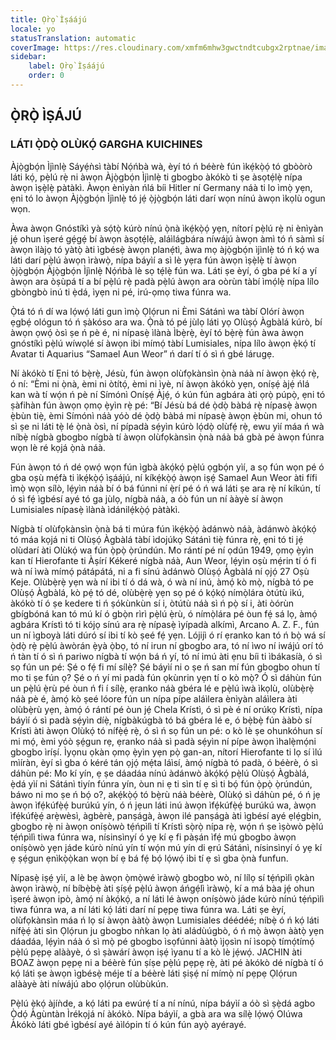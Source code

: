 ```yaml
---
title: Ọ̀rọ̀ Ìṣáájú
locale: yo
statusTranslation: automatic
coverImage: https://res.cloudinary.com/xmfm6mhw3gwctndtcubgx2rptnae/image/upload/v1741354450/small_cover_tratado_esoterico_de_astrologia_hermetica_6210a35442.webp
sidebar:
    label: Ọ̀rọ̀ Ìṣáájú
    order: 0
---
```

## Ọ̀RỌ̀ ÌṢÁJÚ

### LÁTI Ọ̀DỌ̀ OLÙKỌ́ GARGHA KUICHINES

Àjọ̀gbọ́n Ìjìnlẹ̀ Sáyẹ́ǹsì tàbí Nọ́ńbà wà, èyí tó ń béèrè fún ìkẹ́kọ̀ọ́ tó gbòòrò láti kọ́, pẹ̀lú rẹ̀ ni àwọn Àjọ̀gbọ́n Ìjìnlẹ̀ ti gbogbo àkókò ti ṣe àsọtẹ́lẹ̀ nípa àwọn ìṣẹ̀lẹ̀ pàtàkì. Àwọn ènìyàn ńlá bíi Hitler ní Germany náà ti lo ìmọ̀ yẹn, ẹni tó lo àwọn Àjọ̀gbọ́n Ìjìnlẹ̀ tó jẹ́ ọ̀jọ̀gbọ́n láti darí wọn nínú àwọn ìkọlù ogun wọn.

Àwa àwọn Gnóstíkì yà sọ́tọ̀ kúrò nínú ọ̀nà ìkẹ́kọ̀ọ́ yẹn, nítorí pẹ̀lú rẹ̀ ni ènìyàn jẹ́ ohun ìṣeré gẹ́gẹ́ bí àwọn àsọtẹ́lẹ̀, aláìlágbára níwájú àwọn àmì tó ń sàmì sí àwọn ìlàjọ tó yàtọ̀ àti ìgbésẹ̀ àwọn planẹ́tì, àwa mọ àjọ̀gbọ́n ìjìnlẹ̀ tó ń kọ́ wa láti darí pẹ̀lú àwọn ìràwọ̀, nípa báyìí a sì lè yẹra fún àwọn ìṣẹ̀lẹ̀ tí àwọn ọ̀jọ̀gbọ́n Àjọ̀gbọ́n Ìjìnlẹ̀ Nọ́ńbà lè sọ tẹ́lẹ̀ fún wa. Láti ṣe èyí, ó gba pé kí a yí àwọn ara òṣùpá tí a bí pẹ̀lú rẹ̀ padà pẹ̀lú àwọn ara oòrùn tàbí ìmọ́lẹ̀ nípa lílo gbòngbò inú ti ẹ̀dá, ìyẹn ni pé, irú-ọmọ tiwa fúnra wa.

Ọ̀tá tó ń dí wa lọ́wọ́ láti gun ìmọ̀ Ọlọ́run ni Èmi Sátánì wa tàbí Olórí àwọn ẹgbẹ́ ológun tó ń ṣàkóso ara wa. Ọ̀nà tó pé jùlọ láti yọ Olùṣọ́ Àgbàlá kúrò, bí àwọn ọwọ́ òsì ṣe ń pè é, ni nípasẹ̀ ìlànà Ìbẹ̀rẹ̀, èyí tó bẹ̀rẹ̀ fún àwa àwọn gnóstíkì pẹ̀lú wíwọlé sí àwọn ibi mímọ́ tàbí Lumisiales, nípa lílo àwọn ẹ̀kọ́ tí Avatar ti Aquarius “Samael Aun Weor” ń darí tí ó sì ń gbé lárugẹ.

Ní àkókò tí Ẹni tó bẹ̀rẹ̀, Jésù, fún àwọn olùfọkànsìn ọ̀nà náà ní àwọn ẹ̀kọ́ rẹ̀, ó ní: “Èmi ni ọ̀nà, èmi ni òtítọ́, èmi ni ìyè, ní àwọn àkókò yẹn, oníṣẹ́ àjẹ́ ńlá kan wà tí wọ́n ń pè ní Símónì Oníṣẹ́ Àjẹ́, ó kún fún agbára àti ọrọ̀ púpọ̀, ẹni tó ṣàfihàn fún àwọn ọmọ ẹ̀yìn rẹ̀ pé: “Bí Jésù bá dé ọ̀dọ̀ bàbá rẹ̀ nípasẹ̀ àwọn ẹ̀bùn tiẹ̀, èmi Símónì náà yóò dé ọ̀dọ̀ bàbá mi nípasẹ̀ àwọn ẹ̀bùn mi, ohun tó sì ṣe ni láti tẹ̀ lé ọ̀nà òsì, ní pípadà sẹ́yìn kúrò lọ́dọ̀ olùfẹ́ rẹ̀, ewu yìí máa ń wà níbẹ̀ nígbà gbogbo nígbà tí àwọn olùfọkànsìn ọ̀nà náà bá gbà pé àwọn fúnra wọn lè ré kọjá ọ̀nà náà.

Fún àwọn tó ń dé ọwọ́ wọn fún ìgbà àkọ́kọ́ pẹ̀lú ọgbọ́n yìí, a sọ fún wọn pé ó gba oṣù mẹ́fà ti ìkẹ́kọ̀ọ́ ìṣáájú, ní kíkẹ́kọ̀ọ́ àwọn iṣẹ́ Samael Aun Weor àti fífi ìmọ̀ wọn sílò, lẹ́yìn náà bí ó bá fúnni ní ẹ̀rí pé ó ń wá láti ṣe ara rẹ̀ ní kíkún, tí ó sì fẹ́ ìgbésí ayé tó ga jùlọ, nígbà náà, a óò fún un ní ààyè sí àwọn Lumisiales nípasẹ̀ ìlànà ìdánilẹ́kọ̀ọ́ pàtàkì.

Nígbà tí olùfọkànsìn ọ̀nà bá ti múra fún ìkẹ́kọ̀ọ́ àdánwò náà, àdánwò àkọ́kọ́ tó máa kọjá ni ti Olùṣọ́ Àgbàlá tàbí ìdojúkọ Sátánì tiẹ̀ fúnra rẹ̀, ẹni tó ti jẹ́ olùdarí àti Olùkọ́ wa fún ọ̀pọ̀ ọ̀rúndún. Mo rántí pé ní ọdún 1949, ọmọ ẹ̀yìn kan tí Hierofante ti Àṣírí Kékeré nígbà náà, Aun Weor, lẹ́yìn oṣù mẹ́rin tí ó fi wà ní ìwà mímọ́ pátápátá, ni a fi sínú àdánwò Olùṣọ́ Àgbàlá ní ọjọ́ 27 Oṣù Keje. Olùbẹ̀rẹ̀ yẹn wà ní ibi tí ó dá wà, ó wà ní inú, àmọ́ kò mọ̀, nígbà tó pe Olùṣọ́ Àgbàlá, kò pẹ́ tó dé, olùbẹ̀rẹ̀ yẹn sọ pé ó kọ́kọ́ nímọ̀lára òtútù ikú, àkókò tí ó ṣe kedere ti ń ṣókùnkùn sí i, òtútù náà sì ń pọ̀ sí i, àti òórùn gbígbóná kan tó mú kí ó gbọ̀n rìrì pẹ̀lú ẹ̀rù, ó nímọ̀lára pé òun fẹ́ sá lọ, àmọ́ agbára Krístì tó ti kójọ sínú ara rẹ̀ nípasẹ̀ ìyípadà alkímì, Arcano A. Z. F., fún un ní ìgboyà láti dúró sí ibi tí kò ṣeé fẹ́ yẹn. Lójijì ó rí ẹranko kan tó ń bọ̀ wá sí ọ̀dọ̀ rẹ̀ pẹ̀lú àwòrán ẹ̀yà ọ̀bọ, tó ní irun ní gbogbo ara, tó ní ìwo ní iwájú orí tó ń tàn tí ó sì ń pariwo nígbà tí wọ́n bá ń yí, tó ní imú àti ẹnu bíi ti ìbákasíà, ó sì sọ fún un pé: Ṣé o fẹ́ fi mí sílẹ̀? Ṣé báyìí ni o ṣe ń san mí fún gbogbo ohun tí mo ti ṣe fún ọ? Ṣé o ń yí mi padà fún ọkùnrin yẹn tí o kò mọ̀? Ó sì dáhùn fún un pẹ̀lú ẹ̀rù pé òun ń fi í sílẹ̀, ẹranko náà gbéra lé e pẹ̀lú ìwà ìkọlù, olùbẹ̀rẹ̀ náà pè é, àmọ́ kò ṣeé lóore fún un nípa pípe aláìlera ènìyàn aláìlera àti olùbẹ̀rù yẹn, àmọ́ ó rántí pé òun jẹ́ Chela Krístì, ó sì pè é ní orúkọ Krístì, nípa báyìí ó sì padà sẹ́yìn díẹ̀, nígbàkúgbà tó bá gbéra lé e, ó bẹ̀bẹ̀ fún ààbò sí Krístì àti àwọn Olùkọ́ tó nífẹ̀ẹ́ rẹ̀, ó sì ń sọ fún un pé: o kò lè ṣe ohunkóhun sí mi mọ́, èmi yóò ṣẹ́gun rẹ, ẹranko náà sì padà sẹ́yìn ní pípe àwọn ìhalẹ̀mọ́ni gbogbo ìríṣí. Ìyọnu ọkàn ọmọ ẹ̀yìn yẹn pọ̀ gan-an, nítorí Hierofante ti lọ sí ìlú mìíràn, èyí sì gba ó kéré tán ọjọ́ mẹ́ta láìsí, àmọ́ nígbà tó padà, ó béèrè, ó sì dáhùn pé: Mo kí yín, ẹ ṣe dáadáa nínú àdánwò àkọ́kọ́ pẹ̀lú Olùṣọ́ Àgbàlá, ẹ̀dá yìí ni Sátánì tiyín fúnra yín, òun ni ẹ ti sìn tí ẹ sì ti bọ́ fún ọ̀pọ̀ ọ̀rúndún, báwo ni mo ṣe ń bọ́ o?, akẹ́kọ̀ọ́ tó bẹ̀rù náà béèrè, Olùkọ́ sì dáhùn pé, ó ń jẹ àwọn ìfẹ́kúfẹ̀ẹ́ burúkú yín, ó ń jẹun láti inú àwọn ìfẹ́kúfẹ̀ẹ́ burúkú wa, àwọn ìfẹ́kúfẹ̀ẹ́ arẹ̀wèsì, àgbèrè, panṣágà, àwọn ilé panṣágà àti ìgbésí ayé ẹlẹ́gbin, gbogbo rẹ̀ ni àwọn oníṣòwò tẹ́ńpìlì tí Krístì sọ̀rọ̀ nípa rẹ̀, wọ́n ń ṣe ìṣòwò pẹ̀lú tẹ́ńpìlì tiwa fúnra wa, nísinsìnyí ó yẹ kí ẹ fi pàṣán ìfẹ́ mú gbogbo àwọn oníṣòwò yẹn jáde kúrò nínú yín tí wọ́n mú yín di ẹrú Sátánì, nísinsìnyí ó yẹ kí ẹ ṣẹ́gun ẹnìkọ̀ọ̀kan wọn bí ẹ bá fẹ́ bọ́ lọ́wọ́ ibi tí ẹ sì gba ọ̀nà funfun.

Nípasẹ̀ iṣẹ́ yìí, a lè bẹ àwọn ọ̀mọ̀wé ìràwọ̀ gbogbo wò, ní lílọ sí tẹ́ńpìlì ọkàn àwọn ìràwọ̀, ní bíbẹ̀bẹ̀ àti ṣíṣẹ́ pẹ̀lú àwọn áńgẹ́lì ìràwọ̀, kí a má bàa jẹ́ ohun ìṣeré àwọn ipò, àmọ́ ní àkọ́kọ́, a ní láti lé àwọn oníṣòwò jáde kúrò nínú tẹ́ńpìlì tiwa fúnra wa, a ní láti kọ́ láti darí ní pẹpẹ tiwa fúnra wa. Láti ṣe èyí, olùfọkànsìn máa ń lọ sí àwọn ààtọ̀ àwọn Lumisiales déédéé; níbẹ̀ ó ń kọ́ láti nífẹ̀ẹ́ àti sìn Ọlọ́run ju gbogbo nǹkan lọ àti aládùúgbò, ó ń mọ̀ àwọn ààtọ̀ yẹn dáadáa, lẹ́yìn náà ó sì mọ̀ pé gbogbo ìsọfúnni ààtọ̀ ìjọsìn ní ìsopọ̀ tímọ́tímọ́ pẹ̀lú pẹpẹ alààyè, ó sì ṣàwárí àwọn iṣẹ́ ìyanu tí a kò lè jẹ́wọ́. JACHIN àti BOAZ àwọn pẹpẹ ni a béèrè fún ṣíṣe pẹ̀lú pẹpẹ rẹ̀, àti pé àkókò dé nígbà tí ó kọ́ láti ṣe àwọn ìgbésẹ̀ méje tí a béèrè láti ṣiṣẹ́ ní mímọ̀ ní pẹpẹ Ọlọ́run alààyè àti níwájú abo ọlọ́run olùbùkún.

Pẹ̀lú ẹ̀kọ́ àjíǹde, a kọ́ láti pa ewúrẹ́ tí a ní nínú, nípa báyìí a óò sì ṣẹ̀dá agbo Ọ̀dọ́ Àgùntàn Ìrékọjá ní àkókò. Nípa báyìí, a gbà ara wa sílẹ̀ lọ́wọ́ Olúwa Àkókò láti gbé ìgbésí ayé àìlópin tí ó kún fún ayọ̀ ayérayé.

